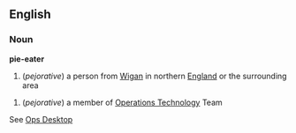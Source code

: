 ==English==
===Noun===
'''pie-eater'''

#(''pejorative'') a person from [[Wigan]] in northern [[England]] or the surrounding area

#(''pejorative'') a member of [[Operations Technology]] Team

See [[Ops Desktop]]